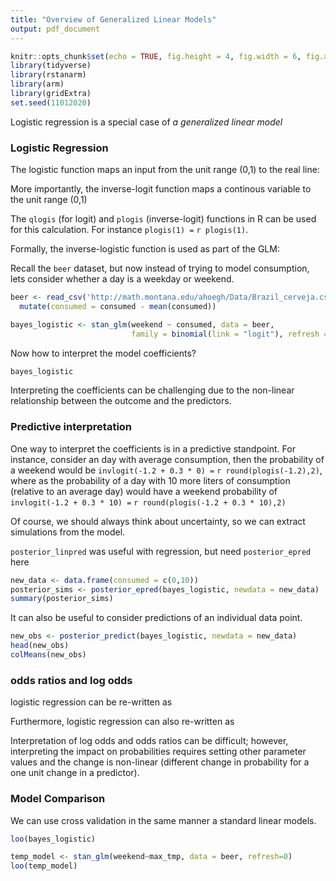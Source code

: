 ```yaml
---
title: "Overview of Generalized Linear Models"
output: pdf_document
---
```


\renewcommand{\vec}[1]{\mathbf{#1}}

```r
knitr::opts_chunk$set(echo = TRUE, fig.height = 4, fig.width = 6, fig.align = 'center')
library(tidyverse) 
library(rstanarm)
library(arm)
library(gridExtra)
set.seed(11012020)
```

Logistic regression is a special case of *a generalized linear model*

\vfill

### Logistic Regression

The logistic function maps an input from the unit range (0,1) to the real line:


\vfill

More importantly, the inverse-logit function maps a continous variable to the unit range (0,1)


\vfill

The `qlogis` (for logit) and `plogis` (inverse-logit) functions in R can be used for this calculation. For instance `plogis(1) =` `r plogis(1)`.

\vfill

Formally, the inverse-logistic function is used as part of the GLM:

\vfill
\vfill

\newpage

Recall the `beer` dataset, but now instead of trying to model consumption, lets consider whether a day is a weekday or weekend.

```r
beer <- read_csv('http://math.montana.edu/ahoegh/Data/Brazil_cerveja.csv') %>%
  mutate(consumed = consumed - mean(consumed))
```

\vfill

```r
bayes_logistic <- stan_glm(weekend ~ consumed, data = beer,
                           family = binomial(link = "logit"), refresh = 0)
```


\vfill

Now how to interpret the model coefficients? 

```r
bayes_logistic
```
\vfill


Interpreting the coefficients can be challenging due to the non-linear relationship between the outcome and the predictors. 

\newpage

### Predictive interpretation

One way to interpret the coefficients is in a predictive standpoint.  For instance, consider an day with average consumption, then the probability of a weekend would be `invlogit(-1.2 + 0.3 * 0) =` `r round(plogis(-1.2),2)`, where as the probability of a day with 10 more liters of consumption (relative to an average day) would have a weekend probability of `invlogit(-1.2 + 0.3 * 10) =` `r round(plogis(-1.2 + 0.3 * 10),2)`

\vfill

Of course, we should always think about uncertainty, so we can extract simulations from the model. 

\vfill

`posterior_linpred` was useful with regression, but need `posterior_epred` here
```r
new_data <- data.frame(consumed = c(0,10))
posterior_sims <- posterior_epred(bayes_logistic, newdata = new_data)
summary(posterior_sims)
```

\vfill

It can also be useful to consider predictions of an individual data point.

```r
new_obs <- posterior_predict(bayes_logistic, newdata = new_data)
head(new_obs)
colMeans(new_obs)
```

\newpage

### odds ratios and log odds

logistic regression can be re-written as

\begin{align}
y & \sim Bernoulli\\
\log \left( \frac{Pr[y = 1|X]}{Pr[y = 0|X]} \right)& = \beta_0 + \beta_1 x \\
\log \left( \frac{Pr[y = 1|X]}{1-Pr[y = 1|X]} \right)& = \beta_0 + \beta_1 x \\
\end{align}


\vfill

Furthermore, logistic regression can also re-written as

\begin{align}
y & \sim Bernoulli\\
\log \left( \frac{Pr[y = 1|X]}{Pr[y = 0|X]} \right)& = \beta_0 + \beta_1 x \\
\frac{Pr[y = 1|X]}{1-Pr[y = 1|X]}& = \exp \left(\beta_0 + \beta_1 x \right)\\
\end{align}

\vfill

\begin{align}
\exp(\beta_1) &= \frac{\exp(\beta_0 + \beta_1 (x + 1))}{\exp(\beta_0 + \beta_1 (x))}\\
&= \frac{Pr[y = 1|X= x + 1]/Pr[y = 0|X= x + 1]}{Pr[y = 1|X= x]/Pr[y = 0|X= x]}
\end{align}


\vfill

Interpretation of log odds and odds ratios can be difficult; however, interpreting the impact on probabilities requires setting other parameter values and the change is non-linear (different change in probability for a one unit change in a predictor).

\newpage

### Model Comparison

We can use cross validation in the same manner a standard linear models.

```r
loo(bayes_logistic)

temp_model <- stan_glm(weekend~max_tmp, data = beer, refresh=0)
loo(temp_model)
```
